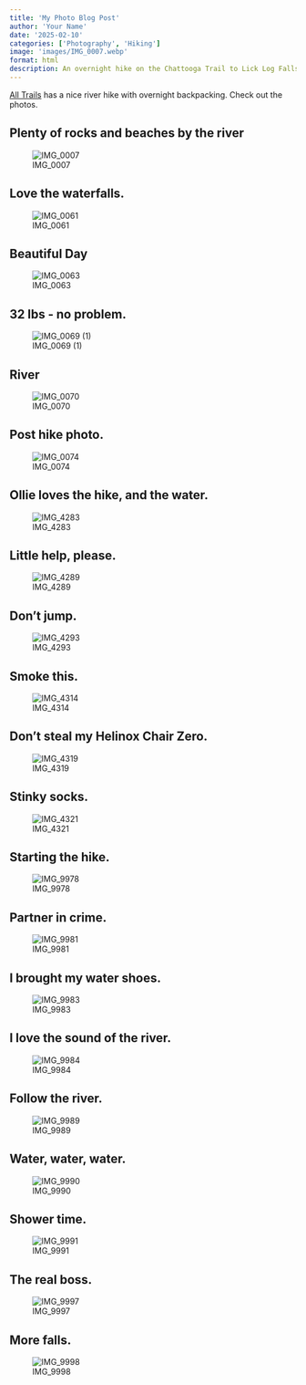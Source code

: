 ```yaml
---
title: 'My Photo Blog Post'
author: 'Your Name'
date: '2025-02-10'
categories: ['Photography', 'Hiking']
image: 'images/IMG_0007.webp'
format: html
description: An overnight hike on the Chattooga Trail to Lick Log Falls from Burrells Ford Campground. We hikd eight miles there, camped, and eight miles back; of course, with Ollie. 
---
```


[All Trails](https://www.alltrails.com/trail/us/south-carolina/foothills-trail-chattooga-river?sh=9ibwrr) has a nice river hike with overnight backpacking. Check out the photos. 

## Plenty of rocks and beaches by the river

![IMG_0007](images/IMG_0007.webp)

## Love the waterfalls.

![IMG_0061](images/IMG_0061.webp)

## Beautiful Day

![IMG_0063](images/IMG_0063.webp)

## 32 lbs - no problem.

![IMG_0069 (1)](images/IMG_0069%20(1).webp)

## River

![IMG_0070](images/IMG_0070.webp)

## Post hike photo.

![IMG_0074](images/IMG_0074.webp)

## Ollie loves the hike, and the water.

![IMG_4283](images/IMG_4283.webp)

## Little help, please.

![IMG_4289](images/IMG_4289.webp)

## Don't jump.

![IMG_4293](images/IMG_4293.webp)

## Smoke this.

![IMG_4314](images/IMG_4314.webp)

## Don't steal my Helinox Chair Zero.

![IMG_4319](images/IMG_4319.webp)

## Stinky socks.

![IMG_4321](images/IMG_4321.webp)

## Starting the hike.

![IMG_9978](images/IMG_9978.webp)

## Partner in crime.

![IMG_9981](images/IMG_9981.webp)

## I brought my water shoes.

![IMG_9983](images/IMG_9983.webp)

## I love the sound of the river.

![IMG_9984](images/IMG_9984.webp)

## Follow the river.

![IMG_9989](images/IMG_9989.webp)

## Water, water, water.

![IMG_9990](images/IMG_9990.webp)

## Shower time.

![IMG_9991](images/IMG_9991.webp)

## The real boss.

![IMG_9997](images/IMG_9997.webp)

## More falls.

![IMG_9998](images/IMG_9998.webp)
